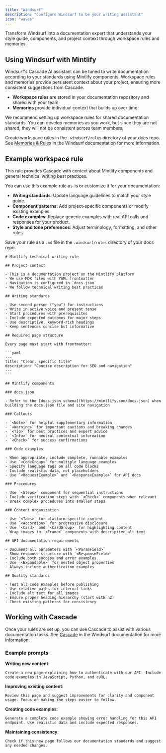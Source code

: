 ```yaml
---
title: "Windsurf"
description: "Configure Windsurf to be your writing assistant"
icon: "waves"
---
```


Transform Windsurf into a documentation expert that understands your style guide, components, and project context through workspace rules and memories.

## Using Windsurf with Mintlify

Windsurf's Cascade AI assistant can be tuned to write documentation according to your standards using Mintlify components. Workspace rules and memories provide persistent context about your project, ensuring more consistent suggestions from Cascade.

* **Workspace rules** are stored in your documentation repository and shared with your team.
* **Memories** provide individual context that builds up over time.

We recommend setting up workspace rules for shared documentation standards. You can develop memories as you work, but since they are not shared, they will not be consistent across team members.

Create workspace rules in the `.windsurf/rules` directory of your docs repo. See [Memories & Rules](https://docs.windsurf.com/windsurf/cascade/memories) in the Windsurf documentation for more information.

## Example workspace rule

This rule provides Cascade with context about Mintlify components and general technical writing best practices.

You can use this example rule as-is or customize it for your documentation:

* **Writing standards**: Update language guidelines to match your style guide.
* **Component patterns**: Add project-specific components or modify existing examples.
* **Code examples**: Replace generic examples with real API calls and responses for your product.
* **Style and tone preferences**: Adjust terminology, formatting, and other rules.

Save your rule as a `.md` file in the `.windsurf/rules` directory of your docs repo.

````mdx
# Mintlify technical writing rule

## Project context

- This is a documentation project on the Mintlify platform
- We use MDX files with YAML frontmatter  
- Navigation is configured in `docs.json`
- We follow technical writing best practices

## Writing standards

- Use second person ("you") for instructions
- Write in active voice and present tense
- Start procedures with prerequisites
- Include expected outcomes for major steps
- Use descriptive, keyword-rich headings
- Keep sentences concise but informative

## Required page structure

Every page must start with frontmatter:

```yaml
---
title: "Clear, specific title"
description: "Concise description for SEO and navigation"
---
```

## Mintlify components

### docs.json

- Refer to the [docs.json schema](https://mintlify.com/docs.json) when building the docs.json file and site navigation

### Callouts

- `<Note>` for helpful supplementary information
- `<Warning>` for important cautions and breaking changes
- `<Tip>` for best practices and expert advice  
- `<Info>` for neutral contextual information
- `<Check>` for success confirmations

### Code examples

- When appropriate, include complete, runnable examples
- Use `<CodeGroup>` for multiple language examples
- Specify language tags on all code blocks
- Include realistic data, not placeholders
- Use `<RequestExample>` and `<ResponseExample>` for API docs

### Procedures

- Use `<Steps>` component for sequential instructions
- Include verification steps with `<Check>` components when relevant
- Break complex procedures into smaller steps

### Content organization

- Use `<Tabs>` for platform-specific content
- Use `<Accordion>` for progressive disclosure
- Use `<Card>` and `<CardGroup>` for highlighting content
- Wrap images in `<Frame>` components with descriptive alt text

## API documentation requirements

- Document all parameters with `<ParamField>` 
- Show response structure with `<ResponseField>`
- Include both success and error examples
- Use `<Expandable>` for nested object properties
- Always include authentication examples

## Quality standards

- Test all code examples before publishing
- Use relative paths for internal links
- Include alt text for all images
- Ensure proper heading hierarchy (start with h2)
- Check existing patterns for consistency
````

## Working with Cascade

Once your rules are set up, you can use Cascade to assist with various documentation tasks. See [Cascade](https://docs.windsurf.com/windsurf/cascade) in the Windsurf documentation for more information.

### Example prompts

**Writing new content**:
```text wrap
Create a new page explaining how to authenticate with our API. Include code examples in JavaScript, Python, and cURL.
```

**Improving existing content**:
```text wrap
Review this page and suggest improvements for clarity and component usage. Focus on making the steps easier to follow.
```

**Creating code examples**:
```text wrap
Generate a complete code example showing error handling for this API endpoint. Use realistic data and include expected responses.
```

**Maintaining consistency**:
```text wrap
Check if this new page follows our documentation standards and suggest any needed changes.
```